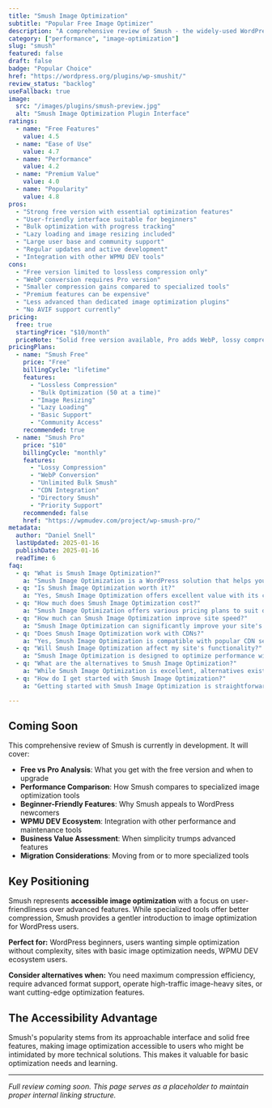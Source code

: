 ```yaml
---
title: "Smush Image Optimization"
subtitle: "Popular Free Image Optimizer"
description: "A comprehensive review of Smush - the widely-used WordPress image optimization plugin from WPMU DEV, offering free lossless compression and premium features for enhanced performance."
category: ["performance", "image-optimization"]
slug: "smush"
featured: false
draft: false
badge: "Popular Choice"
href: "https://wordpress.org/plugins/wp-smushit/"
review_status: "backlog"
useFallback: true
image:
  src: "/images/plugins/smush-preview.jpg"
  alt: "Smush Image Optimization Plugin Interface"
ratings:
  - name: "Free Features"
    value: 4.5
  - name: "Ease of Use"
    value: 4.7
  - name: "Performance"
    value: 4.2
  - name: "Premium Value"
    value: 4.0
  - name: "Popularity"
    value: 4.8
pros:
  - "Strong free version with essential optimization features"
  - "User-friendly interface suitable for beginners"
  - "Bulk optimization with progress tracking"
  - "Lazy loading and image resizing included"
  - "Large user base and community support"
  - "Regular updates and active development"
  - "Integration with other WPMU DEV tools"
cons:
  - "Free version limited to lossless compression only"
  - "WebP conversion requires Pro version"
  - "Smaller compression gains compared to specialized tools"
  - "Premium features can be expensive"
  - "Less advanced than dedicated image optimization plugins"
  - "No AVIF support currently"
pricing:
  free: true
  startingPrice: "$10/month"
  priceNote: "Solid free version available, Pro adds WebP, lossy compression, and advanced features"
pricingPlans:
  - name: "Smush Free"
    price: "Free"
    billingCycle: "lifetime"
    features:
      - "Lossless Compression"
      - "Bulk Optimization (50 at a time)"
      - "Image Resizing"
      - "Lazy Loading"
      - "Basic Support"
      - "Community Access"
    recommended: true
  - name: "Smush Pro"
    price: "$10"
    billingCycle: "monthly"
    features:
      - "Lossy Compression"
      - "WebP Conversion"
      - "Unlimited Bulk Smush"
      - "CDN Integration"
      - "Directory Smush"
      - "Priority Support"
    recommended: false
    href: "https://wpmudev.com/project/wp-smush-pro/"
metadata:
  author: "Daniel Snell"
  lastUpdated: 2025-01-16
  publishDate: 2025-01-16
  readTime: 6
faq:
  - q: "What is Smush Image Optimization?"
    a: "Smush Image Optimization is a WordPress solution that helps you build and optimize your website with powerful features and excellent performance."
  - q: "Is Smush Image Optimization worth it?"
    a: "Yes, Smush Image Optimization offers excellent value with its comprehensive feature set, regular updates, and reliable support. It's a solid investment for serious WordPress users."
  - q: "How much does Smush Image Optimization cost?"
    a: "Smush Image Optimization offers various pricing plans to suit different needs. Check their official website for current pricing and special offers."
  - q: "How much can Smush Image Optimization improve site speed?"
    a: "Smush Image Optimization can significantly improve your site's loading speed through various optimization techniques including caching, minification, and lazy loading."
  - q: "Does Smush Image Optimization work with CDNs?"
    a: "Yes, Smush Image Optimization is compatible with popular CDN services to further enhance your site's performance globally."
  - q: "Will Smush Image Optimization affect my site's functionality?"
    a: "Smush Image Optimization is designed to optimize performance without breaking functionality, with safe mode options and compatibility checks."
  - q: "What are the alternatives to Smush Image Optimization?"
    a: "While Smush Image Optimization is excellent, alternatives exist depending on your specific needs. Consider your requirements for features, budget, and ease of use when comparing options."
  - q: "How do I get started with Smush Image Optimization?"
    a: "Getting started with Smush Image Optimization is straightforward. Visit their official website, choose a plan that fits your needs, and follow their setup documentation or tutorials."

---
```


## Coming Soon

This comprehensive review of Smush is currently in development. It will cover:

- **Free vs Pro Analysis**: What you get with the free version and when to upgrade
- **Performance Comparison**: How Smush compares to specialized image optimization tools
- **Beginner-Friendly Features**: Why Smush appeals to WordPress newcomers
- **WPMU DEV Ecosystem**: Integration with other performance and maintenance tools
- **Business Value Assessment**: When simplicity trumps advanced features
- **Migration Considerations**: Moving from or to more specialized tools

## Key Positioning

Smush represents **accessible image optimization** with a focus on user-friendliness over advanced features. While specialized tools offer better compression, Smush provides a gentler introduction to image optimization for WordPress users.

**Perfect for:** WordPress beginners, users wanting simple optimization without complexity, sites with basic image optimization needs, WPMU DEV ecosystem users.

**Consider alternatives when:** You need maximum compression efficiency, require advanced format support, operate high-traffic image-heavy sites, or want cutting-edge optimization features.

## The Accessibility Advantage

Smush's popularity stems from its approachable interface and solid free features, making image optimization accessible to users who might be intimidated by more technical solutions. This makes it valuable for basic optimization needs and learning.

---

*Full review coming soon. This page serves as a placeholder to maintain proper internal linking structure.*
